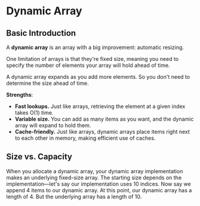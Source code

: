 
<ProgressBar
  color="#92DFF3"
  height={5}
  direction="right"
  position="top"
  gradient={true}
  gradientColor="#7AD7F0"
/>

# Dynamic Array

## Basic Introduction
A **dynamic array** is an array with a big improvement: automatic resizing.

One limitation of arrays is that they're fixed size, meaning you need to specify the number of elements your array will hold ahead of time.

A dynamic array expands as you add more elements. So you don't need to determine the size ahead of time.

**Strengths**:
- **Fast lookups.** Just like arrays, retrieving the element at a given index takes O(1) time.
- **Variable size.** You can add as many items as you want, and the dynamic array will expand to hold them.
- **Cache-friendly.** Just like arrays, dynamic arrays place items right next to each other in memory, making efficient use of caches.

## Size vs. Capacity

When you allocate a dynamic array, your dynamic array implementation makes an underlying fixed-size array. 
The starting size depends on the implementation—let's say our implementation uses 10 indices. 
Now say we append 4 items to our dynamic array. 
At this point, our dynamic array has a length of 4. 
But the underlying array has a length of 10.
